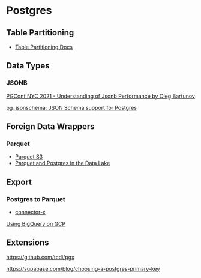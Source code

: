 # Postgres



## Table Partitioning

- [Table Partitioning Docs](https://www.postgresql.org/docs/current/ddl-partitioning.html)



## Data Types


### JSONB

[PGConf NYC 2021 - Understanding of Jsonb Performance by Oleg Bartunov](https://www.youtube.com/watch?v=v_s-DH4PEVA)

[pg_jsonschema: JSON Schema support for Postgres](https://supabase.com/blog/pg-jsonschema-a-postgres-extension-for-json-validation)

## Foreign Data Wrappers

### Parquet

- [Parquet S3](https://github.com/pgspider/parquet_s3_fdw)
- [Parquet and Postgres in the Data Lake](https://www.crunchydata.com/blog/parquet-and-postgres-in-the-data-lake)



## Export

### Postgres to Parquet

- [connector-x](https://github.com/sfu-db/connector-x)

[Using BigQuery on GCP](https://stackoverflow.com/questions/66469369/export-gcp-cloud-sql-postgresql-to-gcs-in-parquet-format)



## Extensions

https://github.com/tcdi/pgx

https://supabase.com/blog/choosing-a-postgres-primary-key